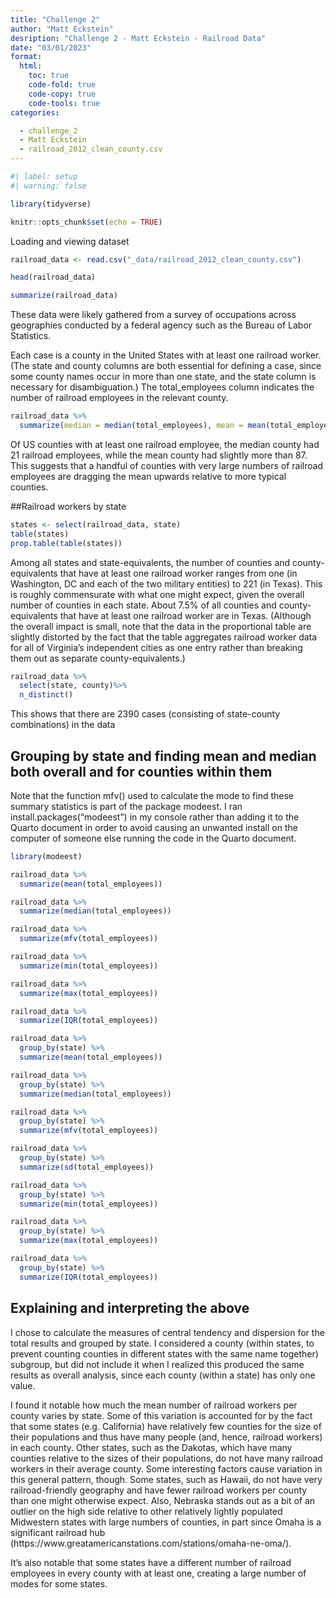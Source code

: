 ```yaml
---
title: "Challenge 2"
author: "Matt Eckstein"
desription: "Challenge 2 - Matt Eckstein - Railroad Data"
date: "03/01/2023"
format:
  html:
    toc: true
    code-fold: true
    code-copy: true
    code-tools: true
categories:

  - challenge_2
  - Matt Eckstein
  - railroad_2012_clean_county.csv
---
```


```r
#| label: setup
#| warning: false

library(tidyverse)

knitr::opts_chunk$set(echo = TRUE)
```


Loading and viewing dataset 

```r
railroad_data <- read.csv("_data/railroad_2012_clean_county.csv")

head(railroad_data)

summarize(railroad_data)
```

These data were likely gathered from a survey of occupations across geographies conducted by a federal agency such as the Bureau of Labor Statistics.

Each case is a county in the United States with at least one railroad worker. (The state and county columns are both essential for defining a case, since some county names occur in more than one state, and the state column is necessary for disambiguation.) The total_employees column indicates the number of railroad employees in the relevant county.


```r
railroad_data %>%
  summarize(median = median(total_employees), mean = mean(total_employees))

```

Of US counties with at least one railroad employee, the median county had 21 railroad employees, while the mean county had slightly more than 87. This suggests that a handful of counties with very large numbers of railroad employees are dragging the mean upwards relative to more typical counties.

##Railroad workers by state


```r
states <- select(railroad_data, state)
table(states)
prop.table(table(states))
```
Among all states and state-equivalents, the number of counties and county-equivalents that have at least one railroad worker ranges from one (in Washington, DC and each of the two military entities) to 221 (in Texas). This is roughly commensurate with what one might expect, given the overall number of counties in each state. About 7.5% of all counties and county-equivalents that have at least one railroad worker are in Texas. (Although the overall impact is small, note that the data in the proportional table are slightly distorted by the fact that the table aggregates railroad worker data for all of Virginia's independent cities as one entry rather than breaking them out as separate county-equivalents.)

```r
railroad_data %>%
  select(state, county)%>%
  n_distinct()
```
This shows that there are 2390 cases (consisting of state-county combinations) in the data

## Grouping by state and finding mean and median both overall and for counties within them

Note that the function mfv() used to calculate the mode to find these summary statistics is part of the package modeest. I ran install.packages("modeest") in my console rather than adding it to the Quarto document in order to avoid causing an unwanted install on the computer of someone else running the code in the Quarto document.

```r
library(modeest)

railroad_data %>%
  summarize(mean(total_employees))

railroad_data %>%
  summarize(median(total_employees))

railroad_data %>%
  summarize(mfv(total_employees))

railroad_data %>%
  summarize(min(total_employees))

railroad_data %>%
  summarize(max(total_employees))

railroad_data %>%
  summarize(IQR(total_employees))

railroad_data %>%
  group_by(state) %>%
  summarize(mean(total_employees))

railroad_data %>%
  group_by(state) %>%
  summarize(median(total_employees))

railroad_data %>%
  group_by(state) %>%
  summarize(mfv(total_employees))

railroad_data %>%
  group_by(state) %>%
  summarize(sd(total_employees))

railroad_data %>%
  group_by(state) %>%
  summarize(min(total_employees))

railroad_data %>%
  group_by(state) %>%
  summarize(max(total_employees))

railroad_data %>%
  group_by(state) %>%
  summarize(IQR(total_employees))

```




## Explaining and interpreting the above
I chose to calculate the measures of central tendency and dispersion for the total results and grouped by state. I considered a county (within states, to prevent counting counties in different states with the same name together) subgroup, but did not include it when I realized this produced the same results as overall analysis, since each county (within a state) has only one value.

I found it notable how much the mean number of railroad workers per county varies by state. Some of this variation is accounted for by the fact that some states (e.g. California) have relatively few counties for the size of their populations and thus have many people (and, hence, railroad workers) in each county. Other states, such as the Dakotas, which have many counties relative to the sizes of their populations, do not have many railroad workers in their average county. Some interesting factors cause variation in this general pattern, though. Some states, such as Hawaii, do not have very railroad-friendly geography and have fewer railroad workers per county than one might otherwise expect. Also, Nebraska stands out as a bit of an outlier on the high side relative to other relatively lightly populated Midwestern states with large numbers of counties, in part since Omaha is a significant railroad hub (https://www.greatamericanstations.com/stations/omaha-ne-oma/).

It's also notable that some states have a different number of railroad employees in every county with at least one, creating a large number of modes for some states.


